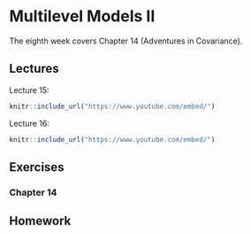 # Multilevel Models II

The eighth week covers Chapter 14 (Adventures in Covariance).

## Lectures

Lecture 15:

```r
knitr::include_url("https://www.youtube.com/embed/")
```

Lecture 16:

```r
knitr::include_url("https://www.youtube.com/embed/")
```

## Exercises

### Chapter 14


## Homework
